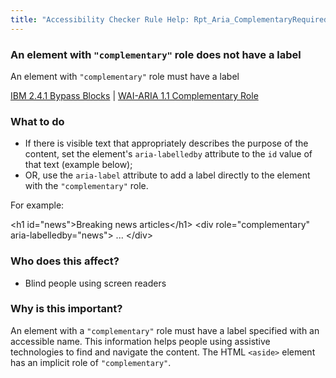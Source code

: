 ```yaml
---
title: "Accessibility Checker Rule Help: Rpt_Aria_ComplementaryRequiredLabel_Implicit"
---
```


<div className="toolHelp">
<Row>
<Column colLg={11} colMd={5} colSm={4} className="toolMain">

<div id="locLevel"></div>

### An element with `"complementary"` role does not have a label
An element with `"complementary"` role must have a label

[IBM 2.4.1 Bypass Blocks](http://www.ibm.com/able/guidelines/ci162/bypass_blocks.html) | [WAI-ARIA 1.1 Complementary Role](https://www.w3.org/TR/wai-aria-1.1/#complementary)

<div id="locSnippet"></div>

### What to do

* If there is visible text that appropriately describes the purpose of the content, set the element's `aria-labelledby` attribute to the `id` value of that text (example below);
* OR, use the `aria-label` attribute to add a label directly to the element with the `"complementary"` role.

For example:

<CodeSnippet type="multi" light={true}>&lt;h1 id="news"&gt;Breaking news articles&lt;/h1&gt;
&lt;div role="complementary" aria-labelledby="news"&gt;
    ...
&lt;/div&gt;</CodeSnippet>


</Column>
<Column colLg={5} colMd={3} colSm={4} className="toolLeft">

### Who does this affect?

* Blind people using screen readers

### Why is this important?

An element with a `"complementary"` role must have a label specified with an accessible name. This information helps people using assistive technologies to find and navigate the content.
The HTML `<aside>` element has an implicit role of `"complementary"`.


</Column>
</Row>
</div>


